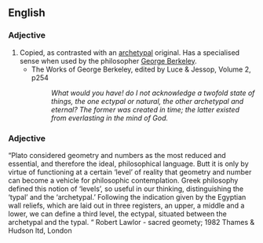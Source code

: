 ==English==

===Adjective===
{{infl|en|adjective}}

# Copied, as contrasted with an [[archetypal]] original. Has a specialised sense when used by the philosopher [[Wikipedia:George Berkeley|George Berkeley]].
#* The Works of George Berkeley, edited by Luce & Jessop, Volume 2, p254
#*: ''What would you have! do I not acknowledge a twofold state of things, the one ectypal or natural, the other archetypal and eternal? The former was created in time; the latter existed from everlasting in the mind of God.''

===Adjective===
{{infl|en|adjective}}

“Plato considered geometry and numbers as the most reduced and essential, and therefore the ideal, philosophical language.  Butt it is only by virtue of functioning at a certain ‘level’ of reality that geometry and number can become a vehicle for philosophic contemplation.  Greek philosophy defined this notion of ‘levels’, so useful in our thinking, distinguishing the ‘typal’ and the ‘archetypal.’  Following the indication given by the Egyptian wall reliefs, which are laid out in three registers, an upper, a middle and a lower, we can define a third level, the ectypal, situated between the archetypal and the typal. “ Robert Lawlor - sacred geomety;  1982 Thames & Hudson ltd, London